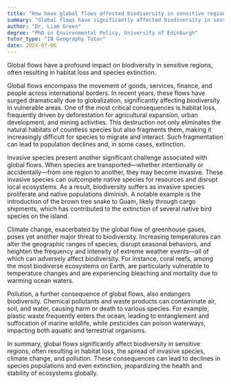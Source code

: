 ```yaml
---
title: "How have global flows affected biodiversity in sensitive regions?"
summary: "Global flows have significantly affected biodiversity in sensitive regions, often leading to habitat loss and species extinction."
author: "Dr. Liam Green"
degree: "PhD in Environmental Policy, University of Edinburgh"
tutor_type: "IB Geography Tutor"
date: 2024-07-06
---
```


Global flows have a profound impact on biodiversity in sensitive regions, often resulting in habitat loss and species extinction.

Global flows encompass the movement of goods, services, finance, and people across international borders. In recent years, these flows have surged dramatically due to globalization, significantly affecting biodiversity in vulnerable areas. One of the most critical consequences is habitat loss, frequently driven by deforestation for agricultural expansion, urban development, and mining activities. This destruction not only eliminates the natural habitats of countless species but also fragments them, making it increasingly difficult for species to migrate and interact. Such fragmentation can lead to population declines and, in some cases, extinction.

Invasive species present another significant challenge associated with global flows. When species are transported—whether intentionally or accidentally—from one region to another, they may become invasive. These invasive species can outcompete native species for resources and disrupt local ecosystems. As a result, biodiversity suffers as invasive species proliferate and native populations diminish. A notable example is the introduction of the brown tree snake to Guam, likely through cargo shipments, which has contributed to the extinction of several native bird species on the island.

Climate change, exacerbated by the global flow of greenhouse gases, poses yet another major threat to biodiversity. Increasing temperatures can alter the geographic ranges of species, disrupt seasonal behaviors, and heighten the frequency and intensity of extreme weather events—all of which can adversely affect biodiversity. For instance, coral reefs, among the most biodiverse ecosystems on Earth, are particularly vulnerable to temperature changes and are experiencing bleaching and mortality due to warming ocean waters.

Pollution, a further consequence of global flows, also endangers biodiversity. Chemical pollutants and waste products can contaminate air, soil, and water, causing harm or death to various species. For example, plastic waste frequently enters the ocean, leading to entanglement and suffocation of marine wildlife, while pesticides can poison waterways, impacting both aquatic and terrestrial organisms.

In summary, global flows significantly affect biodiversity in sensitive regions, often resulting in habitat loss, the spread of invasive species, climate change, and pollution. These consequences can lead to declines in species populations and even extinction, jeopardizing the health and stability of ecosystems globally.
    
